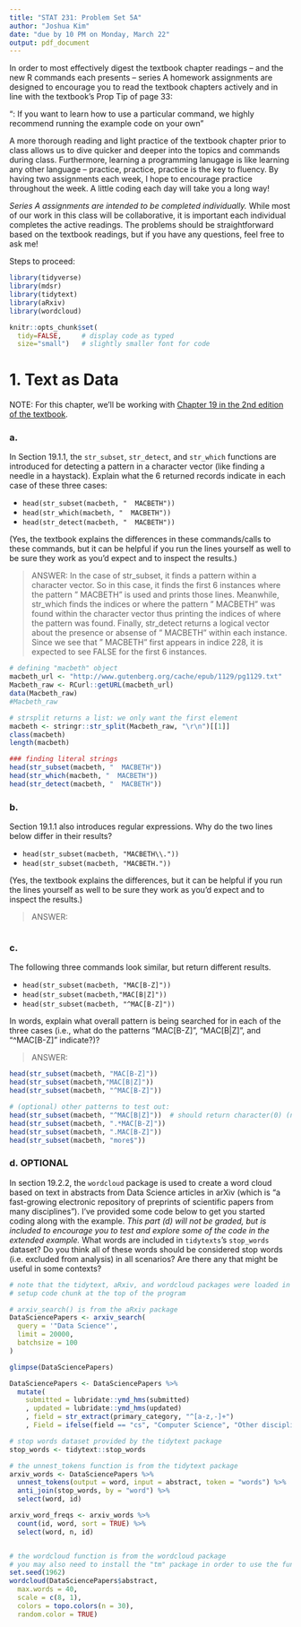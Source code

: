 ```yaml
---
title: "STAT 231: Problem Set 5A"
author: "Joshua Kim"
date: "due by 10 PM on Monday, March 22"
output: pdf_document
---
```


In order to most effectively digest the textbook chapter readings -- and the  new R commands each presents -- series A homework assignments are designed to encourage you to read the textbook chapters actively and in line with the textbook's Prop Tip of page 33:

"\textbf{Pro Tip}: If you want to learn how to use a particular command, we highly recommend running the example code on your own" 

A more thorough reading and light practice of the textbook chapter prior to class allows us to dive quicker and deeper into the topics and commands during class.  Furthermore, learning a programming lanugage is like learning any other language -- practice, practice, practice is the key to fluency.  By having two assignments each week, I hope to encourage practice throughout the week.  A little coding each day will take you a long way!

*Series A assignments are intended to be completed individually.*  While most of our work in this class will be collaborative, it is important each individual completes the active readings.  The problems should be straightforward based on the textbook readings, but if you have any questions, feel free to ask me!

Steps to proceed:

\begin{enumerate}
\item In RStudio, go to File > Open Project, navigate to the folder with the course-content repo, select the course-content project (course-content.Rproj), and click "Open" 
\item Pull the course-content repo (e.g. using the blue-ish down arrow in the Git tab in upper right window)
\item Copy ps5A.Rmd from the course repo to your repo (see page 6 of the GitHub Classroom Guide for Stat231 if needed)
\item Close the course-content repo project in RStudio
\item Open YOUR repo project in RStudio
\item In the ps5A.Rmd file in YOUR repo, replace "YOUR NAME HERE" with your name
\item Add in your responses, committing and pushing to YOUR repo in appropriate places along the way
\item Run "Knit PDF" 
\item Upload the pdf to Gradescope.  Don't forget to select which of your pages are associated with each problem.  \textit{You will not get credit for work on unassigned pages (e.g., if you only selected the first page but your solution spans two pages, you would lose points for any part on the second page that the grader can't see).} 
\end{enumerate}

```r
library(tidyverse)
library(mdsr)
library(tidytext)
library(aRxiv)
library(wordcloud)

knitr::opts_chunk$set(
  tidy=FALSE,     # display code as typed
  size="small")   # slightly smaller font for code
```

\newpage
# 1. Text as Data

NOTE: For this chapter, we'll be working with [Chapter 19 in the 2nd edition of the textbook](https://mdsr-book.github.io/mdsr2e/ch-text.html).

### a.
In Section 19.1.1, the `str_subset`, `str_detect`, and `str_which` functions are introduced for detecting a pattern in a character vector (like finding a needle in a haystack).  Explain what the 6 returned records indicate in each case of these three cases:

- `head(str_subset(macbeth, "  MACBETH"))`
- `head(str_which(macbeth, "  MACBETH"))`
- `head(str_detect(macbeth, "  MACBETH"))`

(Yes, the textbook explains the differences in these commands/calls to these commands, but it can be helpful if you run the lines yourself as well to be sure they work as you'd expect and to inspect the results.) 

> ANSWER: In the case of str_subset, it finds a pattern within a character vector. So in this case, it finds the first 6 instances where the pattern "  MACBETH" is used and prints those lines. Meanwhile, str_which finds the indices or where the pattern "  MACBETH" was found within the character vector thus printing the indices of where the pattern was found. Finally, str_detect returns a logical vector about the presence or absense of "  MACBETH" within each instance. Since we see that "  MACBETH" first appears in indice 228, it is expected to see FALSE for the first 6 instances. 

```r
# defining "macbeth" object
macbeth_url <- "http://www.gutenberg.org/cache/epub/1129/pg1129.txt"
Macbeth_raw <- RCurl::getURL(macbeth_url)
data(Macbeth_raw)
#Macbeth_raw

# strsplit returns a list: we only want the first element
macbeth <- stringr::str_split(Macbeth_raw, "\r\n")[[1]]
class(macbeth)
length(macbeth)

### finding literal strings
head(str_subset(macbeth, "  MACBETH"))
head(str_which(macbeth, "  MACBETH"))
head(str_detect(macbeth, "  MACBETH"))
```


### b.
Section 19.1.1 also introduces regular expressions.  Why do the two lines below differ in their results?

- `head(str_subset(macbeth, "MACBETH\\."))`
- `head(str_subset(macbeth, "MACBETH."))`

(Yes, the textbook explains the differences, but it can be helpful if you run the lines yourself as well to be sure they work as you'd expect and to inspect the results.) 

> ANSWER:  

```r

```

### c. 

The following three commands look similar, but return different results.

- `head(str_subset(macbeth, "MAC[B-Z]"))`
- `head(str_subset(macbeth,"MAC[B|Z]"))`
- `head(str_subset(macbeth, "^MAC[B-Z]"))`

In words, explain what overall pattern is being searched for in each of the three cases (i.e., what do the patterns "MAC[B-Z]", "MAC[B|Z]", and "^MAC[B-Z]" indicate?)?

> ANSWER: 

```r
head(str_subset(macbeth, "MAC[B-Z]"))
head(str_subset(macbeth,"MAC[B|Z]"))
head(str_subset(macbeth, "^MAC[B-Z]"))

# (optional) other patterns to test out: 
head(str_subset(macbeth, "^MAC[B|Z]"))  # should return character(0) (nothing)
head(str_subset(macbeth, ".*MAC[B-Z]"))
head(str_subset(macbeth, ".MAC[B-Z]"))
head(str_subset(macbeth, "more$"))
```

### d.  OPTIONAL

In section 19.2.2, the `wordcloud` package is used to create a word cloud based on text in abstracts from Data Science articles in arXiv (which is "a fast-growing electronic repository of preprints of scientific papers from many disciplines").  I've provided some code below to get you started coding along with the example.  *This part (d) will not be graded, but is included to encourage you to test and explore some of the code in the extended example.*  What words are included in `tidytexts`'s `stop_words` dataset?  Do you think all of these words should be considered stop words (i.e. excluded from analysis) in all scenarios?  Are there any that might be useful in some contexts?  

```r
# note that the tidytext, aRxiv, and wordcloud packages were loaded in the 
# setup code chunk at the top of the program

# arxiv_search() is from the aRxiv package
DataSciencePapers <- arxiv_search(
  query = '"Data Science"', 
  limit = 20000, 
  batchsize = 100
)

glimpse(DataSciencePapers)

DataSciencePapers <- DataSciencePapers %>%
  mutate(
    submitted = lubridate::ymd_hms(submitted) 
    , updated = lubridate::ymd_hms(updated)
    , field = str_extract(primary_category, "^[a-z,-]+")
    , Field = ifelse(field == "cs", "Computer Science", "Other discipline"))

# stop words dataset provided by the tidytext package
stop_words <- tidytext::stop_words

# the unnest_tokens function is from the tidytext package
arxiv_words <- DataSciencePapers %>%
  unnest_tokens(output = word, input = abstract, token = "words") %>%
  anti_join(stop_words, by = "word") %>%
  select(word, id)

arxiv_word_freqs <- arxiv_words %>%
  count(id, word, sort = TRUE) %>%
  select(word, n, id)


# the wordcloud function is from the wordcloud package
# you may also need to install the "tm" package in order to use the function
set.seed(1962)
wordcloud(DataSciencePapers$abstract, 
  max.words = 40, 
  scale = c(8, 1), 
  colors = topo.colors(n = 30), 
  random.color = TRUE)
```


